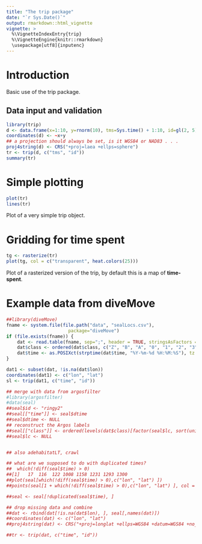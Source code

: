 ```yaml
---
title: "The trip package"
date: "`r Sys.Date()`"
output: rmarkdown::html_vignette
vignette: >
  %\VignetteIndexEntry{trip}
  %\VignetteEngine{knitr::rmarkdown}
  \usepackage[utf8]{inputenc}
---
```



# Introduction

Basic use of the trip package.

## Data input and validation
```r
library(trip)
d <- data.frame(x=1:10, y=rnorm(10), tms=Sys.time() + 1:10, id=gl(2, 5))
coordinates(d) <- ~x+y
## a projection should always be set, is it WGS84 or NAD83 . . .
proj4string(d) <- CRS("+proj=laea +ellps=sphere")
tr <- trip(d, c("tms", "id"))
summary(tr)
```

# Simple plotting


```r
plot(tr)
lines(tr)
```

Plot of a very simple trip object.

# Gridding for time spent

```r
tg <- rasterize(tr)
plot(tg, col = c("transparent", heat.colors(25)))
```

Plot of a rasterized version of the trip, by default this is a map of **time-spent**. 


# Example data from diveMove

```r
##library(diveMove)
fname <- system.file(file.path("data", "sealLocs.csv"),
                       package="diveMove")
if (file.exists(fname)) {
    dat <- read.table(fname, sep=";", header = TRUE, stringsAsFactors = FALSE)
    dat$class <- ordered(dat$class, c("Z", "B", "A", "0", "1", "2", "3"))
    dat$time <- as.POSIXct(strptime(dat$time, "%Y-%m-%d %H:%M:%S"), tz = "GMT")
}

dat1 <- subset(dat, !is.na(dat$lon))
coordinates(dat1) <- c("lon", "lat")
sl <- trip(dat1, c("time", "id"))

## merge with data from argosfilter
#library(argosfilter)
#data(seal)
##seal$id <- "ringy2"
##seal[["time"]] <- seal$dtime
##seal$dtime <- NULL
## reconstruct the Argos labels
##seal[["class"]] <- ordered(levels(dat$class)[factor(seal$lc, sort(unique(seal$lc)))], levels(dat$class))
##seal$lc <- NULL


## also adehabitatLT, crawl

## what are we supposed to do with duplicated times?
##  which(!diff(seal$time) > 0)
##[1]   17  116  122 1008 1158 1231 1293 1300
##plot(seal[which(!diff(seal$time) > 0),c("lon", "lat") ])
##points(seal[1 + which(!diff(seal$time) > 0),c("lon", "lat") ], col = "red")

##seal <- seal[!duplicated(seal$time), ]

## drop missing data and combine
##dat <- rbind(dat[!is.na(dat$lon), ], seal[,names(dat)])
##coordinates(dat) <- c("lon", "lat")
##proj4string(dat) <- CRS("+proj=longlat +ellps=WGS84 +datum=WGS84 +no_defs +towgs84=0,0,0")

##tr <- trip(dat, c("time", "id"))

```

